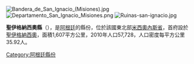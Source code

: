 [[Image:Bandera_de_San_Ignacio_(Misiones).jpg|right]]
[[Image:Departamento_San_Ignacio_Misiones.png|right]]
[[Image:Ruinas-san-ignacio.jpg|thumb]]
{{Coord|27|15|31|S|55|32|21|W|display=title}}

'''聖伊格納西奧縣'''（{{lang-es|Departamento San Ignacio}}），是[[阿根廷|阿根廷]]的縣份，位於該國東北部[[米西奧內斯省_(阿根廷)|米西奧內斯省]]，首府設於[[聖伊格納西奧_(米西奧內斯省)|聖伊格納西奧]]，面積1,607平方公里，2010年人口57,728，人口密度每平方公里35.92人。

{{Argentina-geo-stub}}
[[Category:阿根廷縣份|Category:阿根廷縣份]]